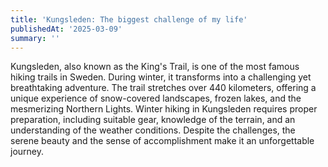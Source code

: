 ```yaml
---
title: 'Kungsleden: The biggest challenge of my life'
publishedAt: '2025-03-09'
summary: ''
---
```


Kungsleden, also known as the King's Trail, is one of the most famous hiking trails in Sweden. During winter, it transforms into a challenging yet breathtaking adventure. The trail stretches over 440 kilometers, offering a unique experience of snow-covered landscapes, frozen lakes, and the mesmerizing Northern Lights. Winter hiking in Kungsleden requires proper preparation, including suitable gear, knowledge of the terrain, and an understanding of the weather conditions. Despite the challenges, the serene beauty and the sense of accomplishment make it an unforgettable journey.